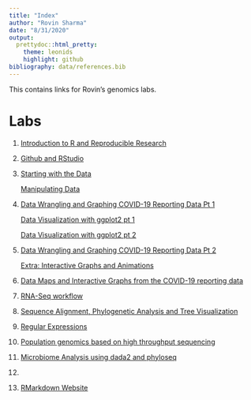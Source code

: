 ```yaml
---
title: "Index"
author: "Rovin Sharma"
date: "8/31/2020"
output:
  prettydoc::html_pretty:
    theme: leonids
    highlight: github
bibliography: data/references.bib
---
```

This contains links for Rovin's genomics labs.

# Labs

1. [Introduction to R and Reproducible Research](lab1_rovinsharma.html)
2. [Github and RStudio](lab2_rovinsharma.html)
3. [Starting with the Data](lab3a_rovinsharma.html)

   [Manipulating Data](lab3b_rovinsharma.html)
4. [Data Wrangling and Graphing COVID-19 Reporting Data Pt 1](lab4_rovinsharma.html)

   [Data Visualization with ggplot2 pt 1](lab4a_rovinsharma.html)
   
   [Data Visualization with ggplot2 pt 2](lab4b_rovinsharma.html)
5. [Data Wrangling and Graphing COVID-19 Reporting Data Pt 2](lab5_rovinsharma.html)
   
   [Extra: Interactive Graphs and Animations](lab5x_rovinsharma.html)
6. [Data Maps and Interactive Graphs from the COVID-19 reporting data](lab6_rovinsharma.html)
7. [RNA-Seq workflow](lab7_rovinsharma.html)
8. [Sequence Alignment, Phylogenetic Analysis and Tree Visualization](lab8_rovinsharma.html)
9. [Regular Expressions](lab9_rovinsharma.html)
10. [Population genomics based on high throughput sequencing](lab10_rovinsharma.html)
11. [Microbiome Analysis using dada2 and phyloseq](lab11_rovinsharma.html)
12.
13. [RMarkdown Website](https://rovinsharma.github.io/rmd-website/index.html)



